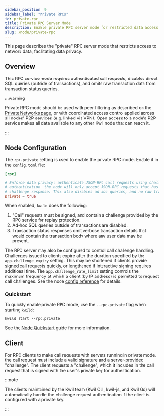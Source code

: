 ```yaml
---
sidebar_position: 9
sidebar_label: "Private RPCs"
id: private-rpc
title: Private RPC Server Mode
description: Enable private RPC server mode for restricted data access
slug: /node/private-rpc
---
```


This page describes the "private" RPC server mode that restricts access to
network data, facilitating data privacy.

## Overview 

This RPC service mode requires authenticated call requests, disables direct SQL
queries (outside of transactions), and omits raw transaction data from transaction status queries.

:::warning

Private RPC mode should be used with peer filtering as described on the
[Private Networks page](/docs/node/private-networks), or with coordinated access control
applied across all nodes' P2P services (e.g. linked via VPN). Open access to a node's P2P
service makes all data available to any other Kwil node that can reach it.

:::

## Node Configuration

The `rpc.private` setting is used to enable the private RPC mode.  Enable it
in the `config.toml` file:

```toml
[rpc]

# Enforce data privacy: authenticate JSON-RPC call requests using challenge-based
# authentication. the node will only accept JSON-RPC requests that has a valid signed
# challenge response. This also disables ad hoc queries, and no raw transaction retrieval.
private = true
```

When enabled, `kwild` does the following:

1. "Call" requests must be signed, and contain a challenge provided by the RPC
   service for replay protection.
2. Ad-hoc SQL queries outside of transactions are disabled.
3. Transaction status responses omit verbose transaction details that would
   contain the transaction body where any user data may be present.

The RPC server may also be configured to control call challenge handling.
Challenges issued to clients expire after the duration specified by the
`app.challenge_expiry` setting. This may be shortened if clients provide signed
call requests quickly, or lengthened if interactive signing requires additional
time. The `app.challenge_rate_limit` setting controls the maximum frequency at
which a client (by IP address) is permitted to request call challenges. See the
node [config reference](/docs/daemon/config/settings) for details.

### Quickstart

To quickly enable private RPC mode, use the `--rpc.private` flag when starting `kwild`:

```shell
kwild start --rpc.private
```

See the [Node Quickstart](/docs/node/quickstart) guide for more information.

## Client

For RPC clients to make call requests with servers running in private mode, the
call request must include a valid signature and a server-provided "challenge".
The client requests a "challenge", which it includes in the call request that is
signed with the user's private key for authentication.

:::note

The clients maintained by the Kwil team (Kwil CLI, kwil-js, and Kwil Go) will
automatically handle the challenge request authentication if the client is 
configured with a private key.

:::
